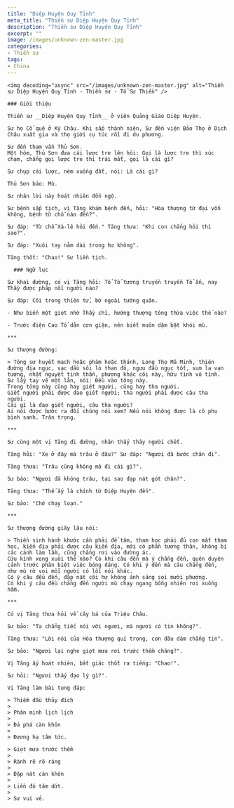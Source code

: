 ```yaml
---
title: "Diệp Huyện Quy Tỉnh"
meta_title: "Thiền sư Diệp Huyện Quy Tỉnh"
description: "Thiền sư Diệp Huyện Quy Tỉnh"
excerpt: ""
image: /images/unknown-zen-master.jpg
categories:
- Thiền sư
tags:
- China
---
```


<div className="grid xl:grid-cols-8 lg:grid-cols-8 md:grid-cols-2 sm:grid-cols-2 xs:grid-cols-1 gap-8 bg-body dark:bg-darkmode-body">

  <div className="lg:col-span-3 md:col-span-1">

    <img decoding="async" src="/images/unknown-zen-master.jpg" alt="Thiền sư Diệp Huyện Quy Tỉnh - Thiền sư - Tổ Sư Thiền" />

    ### Giới thiệu

    Thiền sư __Diệp Huyện Quy Tỉnh__ ở viện Quảng Giáo Diệp Huyện.

    Sư họ Cổ quê ở Ký Châu. Khi sắp thành niên, Sư đến viện Bảo Thọ ở Dịch Châu xuất gia và thọ giới cụ túc rồi đi du phương.

    Sư đến tham vấn Thủ Sơn.
    Một hôm, Thủ Sơn đưa cái lược tre lên hỏi: Gọi là lược tre thì xúc chạm, chẳng gọi lược tre thì trái mất, gọi là cái gì?

    Sư chụp cái lược, ném xuống đất, nói: Là cái gì?

    Thủ Sơn bảo: Mù.

    Sư nhân lời này hoát nhiên đốn ngộ.

    Sư bệnh sắp tịch, vị Tăng khám bệnh đến, hỏi: "Hòa thượng tứ đại vốn không, bệnh từ chỗ nào đến?".

    Sư đáp: "Từ chỗ Xà-lê hỏi đến." Tăng thưa: "Khi con chẳng hỏi thì sao?".

    Sư đáp: "Xuôi tay nằm dài trong hư không".

    Tăng thốt: "Chao!" Sư liền tịch.

  </div>

  <div className="lg:col-span-5 md:col-span-1">

      ### Ngữ lục

    Sư khai đường, có vị Tăng hỏi: Tổ Tổ tương truyền truyền Tổ ấn, nay Thầy được pháp nối người nào?

    Sư đáp: Cõi trong thiên tử, bờ ngoài tướng quân.

    - Như biển một giọt nhờ Thầy chỉ, hướng thượng tông thừa việc thế nào?

    - Trước điện Cao Tổ dằn cơn giận, nên biết muôn dặm bặt khói mù.

    ***

    Sư thượng đường:

    > Tông sư huyết mạch hoặc phàm hoặc thánh, Long Thọ Mã Minh, thiên đường địa ngục, vạc dầu sôi lò than đỏ, ngưu đầu ngục tốt, sum la vạn tượng, nhật nguyệt tinh thần, phương khác cõi này, hữu tình vô tình.
    Sư lấy tay vẽ một lằn, nói: Đều vào tông này.
    Trong tông này cũng hay giết người, cũng hay tha người.
    Giết người phải được đao giết người; tha người phải được câu tha người.
    Cái gì là đao giết người, câu tha người?
    Ai nói được bước ra đối chúng nói xem? Nếu nói không được là cô phụ bình sanh. Trân trọng.

    ***

    Sư cùng một vị Tăng đi đường, nhân thấy thây người chết.

    Tăng hỏi: "Xe ở đây mà trâu ở đâu?" Sư đáp: "Ngươi đã bước chân đi".

    Tăng thưa: "Trâu cũng không mà đi cái gì?".

    Sư bảo: "Ngươi đã không trâu, tại sao đạp nát gót chân?".

    Tăng thưa: "Thế ấy là chính từ Diệp Huyện đến".

    Sư bảo: "Chớ chạy loạn."

    ***

    Sư thượng đường giây lâu nói:

    > Thiền sinh hành khước cần phải để tâm, tham học phải đủ con mắt tham học, kiến địa phải được câu kiến địa, mới có phần tương thân, không bị các cảnh làm lầm, cũng chẳng rơi vào đường ác.
    Cứu kính xong xuôi thế nào? Có khi câu đến mà ý chẳng đến, quên duyên cảnh trước phân biệt việc bóng dáng. Có khi ý đến mà câu chẳng đến, như mù rờ voi mỗi người có lối nói khác.
    Có ý câu đều đến, đập nát cõi hư không ánh sáng soi mười phương.
    Có khi ý câu đều chẳng đến người mù chạy ngang bỗng nhiên rơi xuống hầm.

    ***

    Có vị Tăng thưa hỏi về cây bá của Triệu Châu.

    Sư bảo: "Ta chẳng tiếc nói với ngươi, mà ngươi có tin không?".

    Tăng thưa: "Lời nói của Hòa thượng quí trọng, con đâu dám chẳng tin".

    Sư bảo: "Ngươi lại nghe giọt mưa rơi trước thềm chăng?".

    Vị Tăng ấy hoát nhiên, bất giác thốt ra tiếng: "Chao!".

    Sư hỏi: "Ngươi thấy đạo lý gì?".

    Vị Tăng làm bài tụng đáp:

    > Thiềm đầu thủy đích
    >
    > Phân minh lịch lịch
    >
    > Đả phá càn khôn
    >
    > Đương hạ tâm tức.

    > Giọt mưa trước thềm
    >
    > Rành rẽ rõ ràng
    >
    > Đập nát càn khôn
    >
    > Liền đó tâm dứt.
    >
    > Sư vui vẻ.

  </div>

</div>
